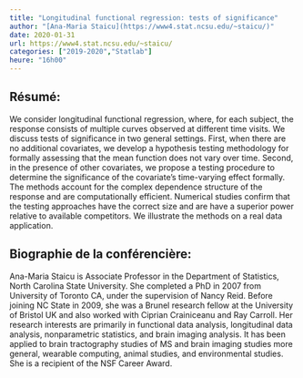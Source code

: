 ```yaml
---
title: "Longitudinal functional regression: tests of significance"
author: "[Ana-Maria Staicu](https://www4.stat.ncsu.edu/~staicu/)"
date: 2020-01-31
url: https://www4.stat.ncsu.edu/~staicu/
categories: ["2019-2020","Statlab"]
heure: "16h00"
---
```



## Résumé:

We consider longitudinal functional regression, where, for each subject, the response consists of multiple curves observed at different time visits. We discuss tests of significance in two general settings. First, when there are no additional covariates, we develop a hypothesis testing methodology for formally assessing that the mean function does not vary over time. Second, in the presence of other covariates, we propose a testing procedure to determine the significance of the covariate's time-varying effect formally. The methods account for the complex dependence structure of the response and are computationally efficient. Numerical studies confirm that the testing approaches have the correct size and are have a superior power relative to available competitors. We illustrate the methods on a real data application.


## Biographie de la conférencière:

Ana-Maria Staicu is Associate Professor in the Department of Statistics, North Carolina State University. She completed a PhD in 2007 from University of Toronto CA, under the supervision of Nancy Reid. Before joining NC State in 2009, she was a Brunel research fellow at the University of Bristol UK and also worked with Ciprian Crainiceanu and Ray Carroll. Her research interests are primarily in functional data analysis, longitudinal data analysis, nonparametric statistics, and brain imaging analysis. It has been applied to brain tractography studies of MS and brain imaging studies more general, wearable computing, animal studies, and environmental studies. She is a recipient of the NSF Career Award. 
